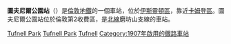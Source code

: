 {{expand language|en}}
{{unreferenced|time=2018-07-23T09:07:39+00:00}}
{{Infobox London station
| name             = 圖夫尼爾公園<br />Tufnell Park
| symbol           = underground
| manager          = [[倫敦地鐵|倫敦地鐵]]
| locale           = {{link-en|圖夫尼爾公園|Tufnell Park}}
| borough          = [[伊斯靈頓區|伊斯靈頓區]]
| platforms        = 2
| fare_zone        = 2

| image_name       = Tufnell Park stn building.JPG
| latitude         = 51.5567
| longitude        = -0.1381
| coord_region     = GB-ISL

| original         = [[Charing_Cross,_Euston_and_Hampstead_Railway|Charing Cross, Euston and Hampstead Railway]]

| years1           = 1907年6月22日
| events1          = 開通
<!--
| tubeexits06      = 3.144 
| tubeexits07      = {{increase}} 3.243
| tubeexits08      = {{increase}} 3.350
| tubeexits09      = {{increase}} 3.69-->
}}
'''圖夫尼爾公園站'''（{{lang-en|Tufnell Park tube station}}）是[[倫敦地鐵|倫敦地鐵]]的一個車站，位於[[伊斯靈頓區|伊斯靈頓區]]，靠近[[卡姆登區|卡姆登區]]。圖夫尼爾公園站位於倫敦第2收費區，是[[北線|北線]]磨坊山支線的車站。

{{commons category|Tufnell Park tube station}}
{{倫敦地鐵北線}}
[[Category:北線車站|Tufnell Park]]
[[Category:伊斯靈頓區鐵路車站|Tufnell Park]]
[[Category:倫敦通宵地鐵車站|Tufnell]]
[[Category:1907年啟用的鐵路車站|Category:1907年啟用的鐵路車站]]